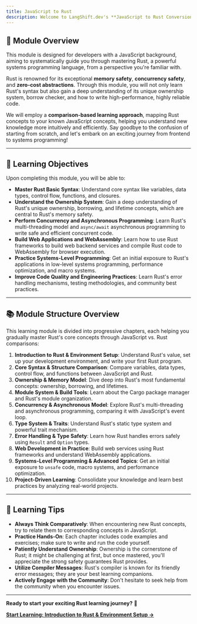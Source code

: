 ```yaml
---
title: JavaScript to Rust
description: Welcome to LangShift.dev's **JavaScript to Rust Conversion Learning Module**!
---
```


## 📖 Module Overview

This module is designed for developers with a JavaScript background, aiming to systematically guide you through mastering Rust, a powerful systems programming language, from a perspective you're familiar with.

Rust is renowned for its exceptional **memory safety**, **concurrency safety**, and **zero-cost abstractions**. Through this module, you will not only learn Rust's syntax but also gain a deep understanding of its unique ownership system, borrow checker, and how to write high-performance, highly reliable code.

We will employ a **comparison-based learning approach**, mapping Rust concepts to your known JavaScript concepts, helping you understand new knowledge more intuitively and efficiently. Say goodbye to the confusion of starting from scratch, and let's embark on an exciting journey from frontend to systems programming!

---

## 🎯 Learning Objectives

Upon completing this module, you will be able to:

*   **Master Rust Basic Syntax**: Understand core syntax like variables, data types, control flow, functions, and closures.
*   **Understand the Ownership System**: Gain a deep understanding of Rust's unique ownership, borrowing, and lifetime concepts, which are central to Rust's memory safety.
*   **Perform Concurrency and Asynchronous Programming**: Learn Rust's multi-threading model and `async/await` asynchronous programming to write safe and efficient concurrent code.
*   **Build Web Applications and WebAssembly**: Learn how to use Rust frameworks to build web backend services and compile Rust code to WebAssembly for browser execution.
*   **Practice Systems-Level Programming**: Get an initial exposure to Rust's applications in low-level systems programming, performance optimization, and macro systems.
*   **Improve Code Quality and Engineering Practices**: Learn Rust's error handling mechanisms, testing methodologies, and community best practices.

---

## 📚 Module Structure Overview

This learning module is divided into progressive chapters, each helping you gradually master Rust's core concepts through JavaScript vs. Rust comparisons:

1.  **Introduction to Rust & Environment Setup**: Understand Rust's value, set up your development environment, and write your first Rust program.
2.  **Core Syntax & Structure Comparison**: Compare variables, data types, control flow, and functions between JavaScript and Rust.
3.  **Ownership & Memory Model**: Dive deep into Rust's most fundamental concepts: ownership, borrowing, and lifetimes.
4.  **Module System & Build Tools**: Learn about the Cargo package manager and Rust's module organization.
5.  **Concurrency & Asynchronous Model**: Explore Rust's multi-threading and asynchronous programming, comparing it with JavaScript's event loop.
6.  **Type System & Traits**: Understand Rust's static type system and powerful trait mechanism.
7.  **Error Handling & Type Safety**: Learn how Rust handles errors safely using `Result` and `Option` types.
8.  **Web Development in Practice**: Build web services using Rust frameworks and understand WebAssembly applications.
9.  **Systems-Level Programming & Advanced Topics**: Get an initial exposure to `unsafe` code, macro systems, and performance optimization.
10. **Project-Driven Learning**: Consolidate your knowledge and learn best practices by analyzing real-world projects.

---

## 🚀 Learning Tips

*   **Always Think Comparatively**: When encountering new Rust concepts, try to relate them to corresponding concepts in JavaScript.
*   **Practice Hands-On**: Each chapter includes code examples and exercises; make sure to write and run the code yourself.
*   **Patiently Understand Ownership**: Ownership is the cornerstone of Rust; it might be challenging at first, but once mastered, you'll appreciate the strong safety guarantees Rust provides.
*   **Utilize Compiler Messages**: Rust's compiler is known for its friendly error messages; they are your best learning companions.
*   **Actively Engage with the Community**: Don't hesitate to seek help from the community when you encounter issues.

---

**Ready to start your exciting Rust learning journey?** 🦀

[**Start Learning: Introduction to Rust & Environment Setup →**](./js2rust/module-00-rust-introduction)
